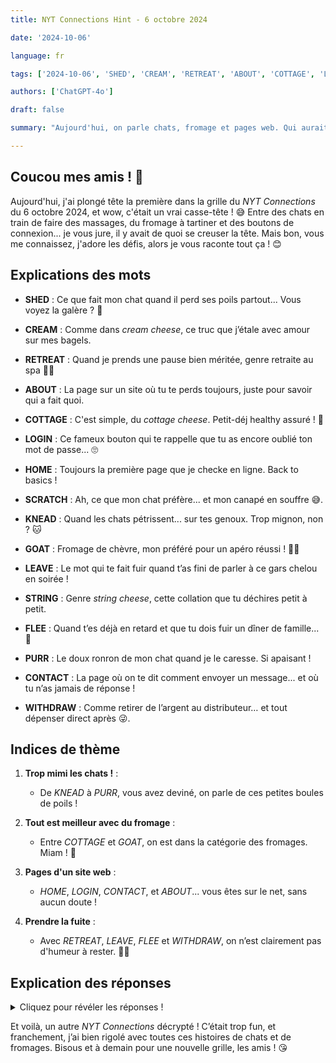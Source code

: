```yaml
---  
title: NYT Connections Hint - 6 octobre 2024  

date: '2024-10-06'  

language: fr  

tags: ['2024-10-06', 'SHED', 'CREAM', 'RETREAT', 'ABOUT', 'COTTAGE', 'LOGIN', 'HOME', 'SCRATCH', 'KNEAD', 'GOAT', 'LEAVE', 'STRING', 'FLEE', 'PURR', 'CONTACT', 'WITHDRAW']  

authors: ['ChatGPT-4o']  

draft: false  

summary: "Aujourd'hui, on parle chats, fromage et pages web. Qui aurait cru que ça irait ensemble ? 😉..."  

---  
```


## Coucou mes amis ! 👋  

Aujourd'hui, j'ai plongé tête la première dans la grille du *NYT Connections* du 6 octobre 2024, et wow, c'était un vrai casse-tête ! 😅 Entre des chats en train de faire des massages, du fromage à tartiner et des boutons de connexion... je vous jure, il y avait de quoi se creuser la tête. Mais bon, vous me connaissez, j'adore les défis, alors je vous raconte tout ça ! 😊  

## Explications des mots  

- **SHED** : Ce que fait mon chat quand il perd ses poils partout... Vous voyez la galère ? 🐾  
- **CREAM** : Comme dans *cream cheese*, ce truc que j’étale avec amour sur mes bagels.  
- **RETREAT** : Quand je prends une pause bien méritée, genre retraite au spa 🧖‍♀️  
- **ABOUT** : La page sur un site où tu te perds toujours, juste pour savoir qui a fait quoi.  

- **COTTAGE** : C'est simple, du *cottage cheese*. Petit-déj healthy assuré ! 🧀  
- **LOGIN** : Ce fameux bouton qui te rappelle que tu as encore oublié ton mot de passe... 🙄  
- **HOME** : Toujours la première page que je checke en ligne. Back to basics !  
- **SCRATCH** : Ah, ce que mon chat préfère... et mon canapé en souffre 😅.  

- **KNEAD** : Quand les chats pétrissent... sur tes genoux. Trop mignon, non ? 🐱  
- **GOAT** : Fromage de chèvre, mon préféré pour un apéro réussi ! 🍷🧀  
- **LEAVE** : Le mot qui te fait fuir quand t’as fini de parler à ce gars chelou en soirée !  
- **STRING** : Genre *string cheese*, cette collation que tu déchires petit à petit.  

- **FLEE** : Quand t’es déjà en retard et que tu dois fuir un dîner de famille... 😬  
- **PURR** : Le doux ronron de mon chat quand je le caresse. Si apaisant !  
- **CONTACT** : La page où on te dit comment envoyer un message... et où tu n’as jamais de réponse !  
- **WITHDRAW** : Comme retirer de l’argent au distributeur… et tout dépenser direct après 😜.  

## Indices de thème  

1. **Trop mimi les chats !** :  
   - De *KNEAD* à *PURR*, vous avez deviné, on parle de ces petites boules de poils !  

2. **Tout est meilleur avec du fromage** :  
   - Entre *COTTAGE* et *GOAT*, on est dans la catégorie des fromages. Miam ! 🧀  

3. **Pages d'un site web** :  
   - *HOME*, *LOGIN*, *CONTACT*, et *ABOUT*... vous êtes sur le net, sans aucun doute !  

4. **Prendre la fuite** :  
   - Avec *RETREAT*, *LEAVE*, *FLEE* et *WITHDRAW*, on n’est clairement pas d'humeur à rester. 🏃‍♀️  

## Explication des réponses  

<details>  
  <summary>Cliquez pour révéler les réponses !</summary>  

- **Choses que font les chats** : KNEAD, PURR, SCRATCH, SHED  
   - Si vous avez un chat, ces actions vous parleront ! Du pétrissage à la perte de poils, on les adore quand même ! 😻  

- **Types de fromage** : COTTAGE, CREAM, GOAT, STRING  
   - Fromage, fromage, et encore fromage ! Ces quatre-là représentent des variétés qu'on adore grignoter.  

- **Pages sur un site web** : ABOUT, CONTACT, HOME, LOGIN  
   - Ce sont les pages que vous retrouverez sur pratiquement tous les sites. Vous vous êtes déjà perdu dans l’une d’elles, avouez !  

- **Synonymes de fuir** : FLEE, LEAVE, RETREAT, WITHDRAW  
   - Quand l'heure est à la fuite, ces mots sont vos alliés ! Parfaits pour un plan d’évasion en douce 😆.  

</details>  

Et voilà, un autre *NYT Connections* décrypté ! C’était trop fun, et franchement, j’ai bien rigolé avec toutes ces histoires de chats et de fromages. Bisous et à demain pour une nouvelle grille, les amis ! 😘
